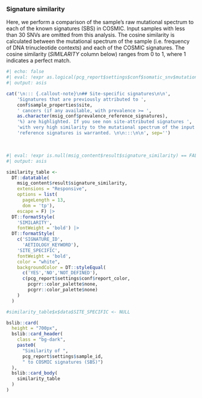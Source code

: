 ### Signature similarity

Here, we perform a comparison of the sample's raw mutational spectrum to each of the known signatures (SBS) in COSMIC. Input samples with less than 30 SNVs are omitted from this analysis. The cosine similarity is calculated between the mutational spectrum of the sample (i.e. frequency of DNA trinucleotide contexts) and each of the COSMIC signatures. The cosine similarity (*SIMILARITY* column below) ranges from 0 to 1, where 1 indicates a perfect match.

```r
#| echo: false
#| eval: !expr as.logical(pcg_report$settings$conf$somatic_snv$mutational_signatures$all_reference_signatures) == FALSE & as.logical(pcg_report$settings$conf$somatic_snv$mutational_signatures$no_prevalence_data) == FALSE
#| output: asis

cat('\n::: {.callout-note}\n## Site-specific signatures\n\n',
    'Signatures that are previously attributed to ',
    conf$sample_properties$site,
    ' cancers (if any available, with prevalence >= ', 
    as.character(msig_conf$prevalence_reference_signatures),
    '%) are highlighted. If you see non site-attributed signatures ',
    'with very high similarity to the mutational spectrum of the input sample, a re-run of the fitting procedure using all ',
    'reference signatures is warranted. \n\n:::\n\n', sep='')
```

<br>

```r
#| eval: !expr is.null(msig_content$result$signature_similarity) == FALSE
#| output: asis

similarity_table <- 
  DT::datatable(
    msig_content$result$signature_similarity,
    extensions = "Responsive",
    options = list(
      pageLength = 13,
      dom = 'tp'),
    escape = F) |>
  DT::formatStyle(
    'SIMILARITY',
    fontWeight = 'bold') |>
  DT::formatStyle(
    c('SIGNATURE_ID',
      'AETIOLOGY_KEYWORD'),
    'SITE_SPECIFIC',
    fontWeight = 'bold',
    color = "white",
    backgroundColor = DT::styleEqual(
      c('YES','NO','NOT_DEFINED'), 
      c(pcg_report$settings$conf$report_color,
        pcgrr::color_palette$none,
        pcgrr::color_palette$none)
    )
  )

#similarity_table$x$data$SITE_SPECIFIC <- NULL

bslib::card(
  height = "700px",
  bslib::card_header(
    class = "bg-dark",
    paste0(
      "Similarity of ",
      pcg_report$settings$sample_id,
      " to COSMIC signatures (SBS)")
  ),
  bslib::card_body(
    similarity_table
  )
)



```

<br>

